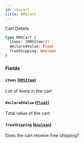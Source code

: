 ```yaml
---
id: rmscart
title: RMSCart
---
```


Cart Details

```graphql
type RMSCart {
  items: [RMSItem!]!
  declaredValue: Float
  freeShipping: Boolean
}
```

### Fields

#### `items` ([`RMSItem`](../rate-manager-service/inputs/rmsitem))

List of items in the cart

#### `declaredValue` ([`Float`](../rate-manager-service/scalars/float))

Total value of the cart

#### `freeShipping` ([`Boolean`](../rate-manager-service/scalars/boolean))

Does the cart receive free shipping?
